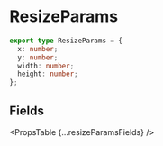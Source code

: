 
# ResizeParams

```ts
export type ResizeParams = {
  x: number;
  y: number;
  width: number;
  height: number;
};
```

## Fields

<PropsTable {...resizeParamsFields} />
